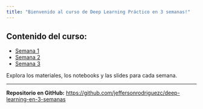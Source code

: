 ```yaml
---
title: "Bienvenido al curso de Deep Learning Práctico en 3 semanas!"
---
```


## Contenido del curso:

-   [Semana 1]()
-   [Semana 2]()
-   [Semana 3]()

Explora los materiales, los notebooks y las slides para cada semana.

------------------------------------------------------------------------

**Repositorio en GitHub:** <https://github.com/jeffersonrodriguezc/deep-learning-en-3-semanas>